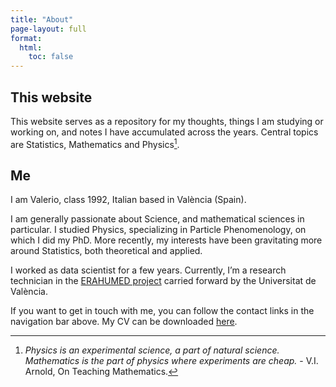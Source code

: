 ```yaml
---
title: "About"
page-layout: full
format:
  html:
    toc: false
---
```


## This website

This website serves as a repository for my thoughts, things I am studying or working on, and notes I have accumulated across the years. Central topics are Statistics, Mathematics and Physics[^1].

[^1]: *Physics is an experimental science, a part of natural science. Mathematics is the part of physics where experiments are cheap.* - V.I. Arnold, On Teaching Mathematics.

## Me

I am Valerio, class 1992, Italian based in València (Spain).

I am generally passionate about Science, and mathematical sciences in particular. I studied Physics, specializing in Particle Phenomenology, on which I did my PhD. More recently, my interests have been gravitating more around Statistics, both theoretical and applied.

I worked as data scientist for a few years. Currently, I'm a research technician in the [ERAHUMED project](https://www.erahumed.com/) carried forward by the Universitat de València.

If you want to get in touch with me, you can follow the contact links in the navigation bar above. My CV can be downloaded [here](https://raw.githubusercontent.com/vgherard/cv/master/cv/cv.pdf).
